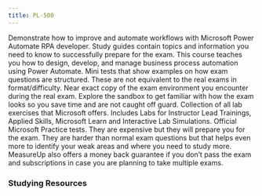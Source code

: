 ```yaml
---
title: PL-500
---
```



<Card title="Get Started" icon="star">
  <LinkCard title="Exam PL-500: Microsoft Power Automate RPA Developer" href="https://learn.microsoft.com/en-us/credentials/certifications/power-automate-rpa-developer-associate/?practice-assessment-type=certification?WT.mc_id=studentamb_165290" target="_blank"/>
Demonstrate how to improve and automate workflows with Microsoft Power Automate RPA developer.
  <LinkCard title="PL-500 Study Guide" href="https://learn.microsoft.com/en-us/credentials/certifications/resources/study-guides/pl-500?WT.mc_id=studentamb_165290" target="_blank"/>
      Study guides contain topics and information you need to know to successfully prepare for the exam.
  <LinkCard title="Microsoft Learn" href="https://learn.microsoft.com/en-us/training/courses/pl-500t00/?WT.mc_id=studentamb_165290" target="_blank"/>
      This course teaches you how to design, develop, and manage business process automation using Power Automate.
  <LinkCard title="Practice Assessment" href="https://learn.microsoft.com/en-us/credentials/certifications/exams/pl-500/practice/assessment?assessment-type=practice&assessmentId=74&WT.mc_id=studentamb_165290" target="_blank"/>
      Mini tests that show examples on how exam questions are structured. These are not equivalent to the real exams in format/difficulty.
  <LinkCard title="Exam Sandbox" href="https://aka.ms/examdemo" target="_blank"/>
      Near exact copy of the exam environment you encounter during the real exam. Explore the sandbox to get familiar with how the exam looks so you save time and are not caught off guard.
  <LinkCard title="Exam Labs" href="https://certs.msfthub.wiki/labs/pl-500labs" target="_blank"/>
      Collection of all lab exercises that Microsoft offers. Includes Labs for Instructor Lead Trainings, Applied Skills, Microsoft Learn and Interactive Lab Simulations.
</Card>

<Card title="MeasureUp Practice Tests" icon="open-book">
  <LinkCard title="MeasureUp Practice Test" href="https://www.measureup.com/microsoft-practice-test-pl-500-power-automate-rpa-developer.html#u44" target="_blank"/>
  <LinkCard title="MeasureUp Subscriptions" href="https://www.measureup.com/subscription-plans-for-individuals#u44" target="_blank"/>
      Official Microsoft Practice tests. They are expensive but they will prepare you for the exam. They are harder than normal exam questions but that helps 
      even more to identify your weak areas and where you need to study more. MeasureUp also offers a money back guarantee if you don’t pass the exam and subscriptions in case you are planning to take multiple exams.
</Card>

### Studying Resources

<Tabs>

  <TabItem label="Text">
  <CardGrid>
    <LinkCard title="Microsoft Learn" href="https://learn.microsoft.com/en-us/training/courses/pl-500t00/?WT.mc_id=studentamb_165290" target="_blank"/>
  </CardGrid>
  </TabItem>

  <TabItem label="Videos">
  <CardGrid>
  </CardGrid>
  </TabItem>

  <TabItem label="Tests">
  <CardGrid>
    <LinkCard title="MeasureUp Practice Tests" href="https://www.measureup.com/microsoft-practice-test-pl-500-power-automate-rpa-developer.html#u44" target="_blank"/>
    <LinkCard title="Practice Assessment" href="https://learn.microsoft.com/en-us/credentials/certifications/exams/pl-500/practice/assessment?assessment-type=practice&assessmentId=74&WT.mc_id=studentamb_165290" target="_blank"/>
  </CardGrid>
  </TabItem>

  <TabItem label="Misc">
  <CardGrid>
  </CardGrid>
  </TabItem>
</Tabs>
